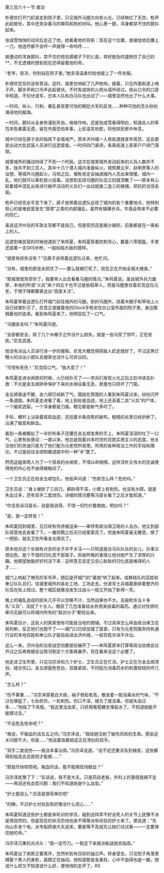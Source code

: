 

第三百六十一节 救治

朴德欢打开门赶紧走到院子里，只见城外马圈方向有火光，已经映红了天空。枪声此起彼伏，其中还夹杂着马的嘶鸣和狗的吠叫。他心里一颤，浑身都禁不住的颤抖起来。

张成雪悄悄的动背后走近了他，她看着他的背影：现在这个位置，直接给他后腰上一刀，他连哼都不会哼一声就得一命呜呼……

她激动的浑身颤抖，禁不住的想去摸裙子下的匕首，幸好她及时遏制住了自己的**，不无遗憾的想到现在还得留着他的命。

“老爷，夜凉，你别站在院子里。”她言语温柔的给他披上了一件衣服。

朴德欢怔怔的没有答话，这时，城里也响起了几声枪响，接着，只见外面街道上哨子声，脚步声和口令声此起彼伏。不时有成排的火把从墙外经过。他从口令的口音中知道，不仅伏波军，日本人队和白马队也出动了――城里显然也出了什么大事。

一时间，纵火、行刺、暴乱甚至更可怕的朝廷大军的反攻……种种可怕的念头纷纷涌进他的脑海。

一时间，颤抖从全身弥漫到牙齿，格格作响。还是张成雪看得明白，知道此人的草包本色暴露无遗，留在外面恐怕多事，上前温言劝慰，将他扶到房中休息。

城中已经在薛子良的指挥下全城戒严。原本济州城一入夜街道就宣布宵禁，这会更是出动大批武装人员进行巡逻盘查。一时间四门紧闭，各条街道上家家户户闭门落锁。

城里城外的骚动持续了不到一个时辰。这次在城里城外发动起来的义兵人数并不多，拢共不到三百人。其中十几个潜入城内准备纵火。按照黄云宇、赵明贵等人的设想，等城外马圈起火，马惊之后，倭髡肯定会抽调城内人员出来增援，城内一乱，他们就可以乘机放火投毒。没想到去烧马圈的队伍立刻就溃散了――原本有心趁着城中混乱出来进行破坏活动的义兵们一出动就接二连三的被捕，顽抗的当场击毙。

枪声已经完全平息下来了。薛子良带着巡逻队巡视了城内的各个重要地点，他特别担心的是难民营发生“营啸”之类的内部骚乱，虽然有镇爆步兵，毕竟会带来不必要的伤亡。

虽说这济州岛的军政主官都不是自己。但是死伤还是越少越好。前委都是在一条船上的人。

巡逻到难民营的时候他遇到了朱鸣夏，朱鸣夏穿着防刺背心，戴着八零钢盔，手里还提着一支SKS步枪，一副如临大敌的摸样。

“城里有损失没有？”见薛子良带着巡逻队过来，他忙问。

“没有，城里的匪徒全抓住了――要么就被打死了。现在正在开始全城大搜查。”

“那城里就劳烦你了。我要带人出去看看马圈的情况。”朱鸣夏说。虽说城外兵力雄厚，本地的所谓“义兵”来个四五千也不过是些稻草人，但是马圈里住着尼克这位元老，于情于理都要表达出“高度关注”。

朱鸣夏带着巡逻队打开城门前往城外的马圈，到的马圈外，烧着木棚子和草地上火焰已经被扑灭了，尼克正提握着他的Glock手枪坐在办公室外面的院子里，身边簇拥着他的徒弟。看到朱鸣夏来了。他明显松了一口气。

“马圈安全吗？”朱鸣夏问道。

“全部都安全，除了几个木棚子之外没什么损失。就是一些马受了惊吓，正在安抚。”尼克说道。

他没有派出人员进行进一步的搜索。尼克大概觉得把敌人赶走就好了。不过这黑灯瞎火的派出小部队去搜索也没什么可非议的。

“可惜有死伤！”尼克叹口气，“我大意了！”

朱鸣夏走进水闸房的时候，火已经扑灭了――学兵们发现火光之后立刻冲进去扑救：不光是金五顺拼命保护下来的水闸设备无恙，房屋也只损坏了门窗。

金五顺昏迷不醒，金六顺已经断了气。围拢在周围的人看到朱鸣夏过来，纷纷闪开一条道路。朱鸣夏走进看了看，地上到处是血迹，地上还丢着二具“义兵”的尸体。一个脑浆迸裂，一个浑身都是刀痕。眼见都是断气多时了。

手轮、螺杆上沾染着斑斑血迹，还挂着半条烧焦的破布。粗糙的长凳已经折断了。沾满了脑浆和鲜血。

看到一条被撕扯了一半的布条子还攥在金五顺发黑的手上，朱鸣夏深深的吐了一口气，心里有些感动：一直以来，他总是抱着对本时空的百姓实用主义的态度。他关注他们的忠诚只是为了他们能为元老院所驱使。所用的各种政治工作的手段和理论，不过是前往全球制霸道路中的一种“术”罢了。

然而这姐弟两人为了一个简易的水闸房，不惜以命相搏。这样淳朴又伟大的忠诚使得他的内心也不由得被触动了。

一个卫生员正在给金五顺包扎。他低声问道：“伤势怎么样？危险吗。”

卫生员说：“身上被砍了三四刀，都砍得不深，小臂上有刺伤，也没有大碍。就是失血过多，还有双手二度烧伤。详细的情况要等冯首长看了之后才能知道。”

“你去告诉冯首长，说是我说得，不惜一切代价要救她。明白吗？”

“是，我一定转告！”

朱鸣夏回到城里，见已经有俘虏被送来――审俘有政治保卫局的人去办。他又到部队宿营地去查看了下。一番折腾之后天已经蒙蒙亮了。但是朱鸣夏毫无睡意，擦了一把脸，就去卫生所看金五顺去了。

原本他对这个长相有点丑的女子并不关注――只知道是白马队队长的女儿，办事又很出色，是个不错的归化民干部苗子。但是昨晚的事情让他对她产生了浓厚的兴趣。他期望她能好好的活下来：这样意志坚定又忠心耿耿的归化民是难得的人才……

城门上响起了嘹亮的军号声，随后是开城门的“晨炮”响了起来。成群结队的百姓和奉公队队员们，往城里城外的各处工地、工场走去。伏波军士兵唱着歌排着整齐的队伍在街上经过。整个城区就像没发生过战斗一般又开始了新得一天。

晚上的骚乱造成的损失几乎可以忽略不计，当然战果也不大。击毙砍杀五十多名“义兵”，活捉了十五人。缴获了几包准备给水井用来投毒的毒药。通过对俘虏的审问无疑可以将城内所有的“敌对分子”都挖出来。

朱鸣夏估计，这些人的窝家很有可能是当地的商铺。不过具体怎么样由政治保卫总局判断，反正他们也跑不了――城门口已经加强了盘查，只有为元老院服务持有通行证的本地百姓和奉公队才能自由进出济州城，一般百姓许进不许出。

这么一来，济州岛的治安战恐怕要提前展开了――朱鸣夏原本打算等政治协商会议开过之后再根据会议情况制定个方案再展开，现在看来没这个必要了。

他走进卫生所里，只见冯宗泽和几个护士、卫生员正在忙活。护士正在为金五顺清创、缝合伤口。金五顺面色苍白，双眉紧锁，不时因为消毒药水的刺激轻轻的哼几声。

“怎么样？”

“伤不算重……”冯宗泽穿着白大褂，袖子卷起老高，散发着一股消毒水的气味，“不过也够猛了，七处砍伤，一处刺伤。伤口不深，缝合了就没事。但是失血过多……”他指了下吊瓶，“我这里没血浆，只好用葡萄糖生理盐水了。不知道她能不能撑过去。”

“不会危及性命吧？”

“难说，不输血的话五五之间。”冯宗泽说，“我给她注射了破伤风和抗生素。感染这关问题不大，但是……”他说着指着她这正在清创的双手。

“双手二度烧伤――我没本事治得。”冯宗泽说道，“说不定还要涉及到植皮，这些都得到临高去总医院才能做……”

“那就尽快转院吧。输血的话，能不能搞现场献血？”

冯宗泽犹豫了下：“实话说，我不是大夫。只是药店老板，外科上的事情我搞不定――再说还有血型问题：我们不知道她是什么血型。”

“护士能验么？应该是很简单的吧”

“的确，不过护士对验血型好像没什么信心……”

朱鸣夏知道这些护士都是来轮训的学员，碰到这样弄不好会死人的关节上犹豫不决是很自然的。但是现在的状况恐怕也由不得等派有经验的护士来了。便说道：“先向山东发个电，派专船把谢大夫送来。要是等不及就先让她们试试看――一定要保住她的命。”

冯宗泽沉重的点点头：“我一定尽力。一稳定下来就派船送她去临高。”

朱鸣夏出了病房正要离开，忽然听到有压抑的抽泣声。转身望去，只见院子角落里蹲着个男人的身影，肩膀正在抽动。他知道那是金勇柱，心中不由得也是一酸，想说什么却又不知道说什么好，便悄悄的走开了。RS

